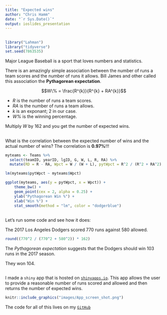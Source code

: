 ```yaml
---
title: "Expected wins"
author: "Chris Hamm"
date: "`r Sys.Date()`"
output: ioslides_presentation
---
```


## 

```r
library("Lahman")
library("tidyverse")
set.seed(7863535)
```

Major League Baseball is a sport that loves numbers and statistics. 

There is an amazingly simple association between the number of runs a team scores and the number of runs it allows. Bill James and other called this association the **Pythagorean expectation**.


$$W\% = \frac{R^{k}}{R^{k} + RA^{k}}$$

- *R* is the number of runs a team scores.
- *RA* is the number of runs a team allows.
- *k* is an exponant; 2 in our case. 
- *W%* is the winning percentage.

Multiply *W* by 162 and you get the number of expected wins. 

##

What is the correlation between the expected number of wins and the actual number of wins? The correlation is **0.97%**!!!

```r
myteams <- Teams %>% 
  select(teamID, yearID, lgID, G, W, L, R, RA) %>% 
  mutate(RD = R - RA, Wpct = W / (W + L), pytWpct = R^2 / (R^2 + RA^2), pytResiduals = Wpct - pytWpct)

lm(myteams$pytWpct ~ myteams$Wpct)

```


```r
ggplot(myteams, aes(y = pytWpct, x = Wpct)) + 
	theme_bw() +
	geom_point(cex = 2, alpha = 0.25) + 
	ylab("Pythagorean Win %") + 
	xlab("Win %") + 
	stat_smooth(method = "lm", color = "dodgerblue")
```

##

Let's run some code and see how it does:

The 2017 Los Angeles Dodgers scored 770 runs against 580 allowed.

```r
round((770^2 / (770^2 + 580^2)) * 162)
```

The *Pythagorean expectation* suggests that the Dodgers should win 103 runs in the 2017 season. 

They won 104.

##

I made a `shiny` app that is hosted on [`shinyapps.io`](https://butterflyology.shinyapps.io/pythagorean_expectation/). This app allows the user to provide a reasonable number of runs scored and allowed and then returns the number of expected wins. 

```r
knitr::include_graphics("images/App_screen_shot.png")
```

The code for all of this lives on my [`GitHub`](https://github.com/butterflyology/DDP_HW4/)
